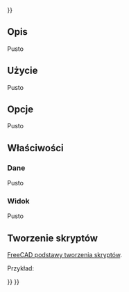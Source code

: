 <languages/>

{{VeryImportantMessage|Jest to nieukończona funkcja eksperymentalna. [[CAM_experimental/pl|Włącz funkcje eksperymentalne]]}}

{{UnfinishedDocu{{#translation:}}}}

{{Docnav/pl
|[[CAM_Area/pl|Obszar]]
|[[CAM_Tools/pl|Narzędzia]]
|[[CAM_Workbench/pl|środowisko pracy CAM]]
|IconL=CAM_Area.svg
|IconR=
|IconC=Workbench_CAM.svg
}}

{{GuiCommand/pl
|Name=CAM Area Workplane
|Name/pl=CAM: Obszar płaszczyzny roboczej
|MenuLocation=CAM → Obszar płaszczyzny roboczej
|Workbenches=[[CAM_Workbench/pl|CAM]]
}}

<span id="Description"></span>
==Opis==

Pusto

<span id="Usage"></span>
==Użycie==

Pusto

<span id="Options"></span>
==Opcje==

Pusto

<span id="Properties"></span>
==Właściwości==

<span id="Data"></span>
===Dane===

Pusto

<span id="View"></span>
===Widok===

Pusto

<span id="Scripting"></span>
==Tworzenie skryptów==

{{Emphasis|Zobacz również:}} [[FreeCAD_Scripting_Basics/pl|FreeCAD podstawy tworzenia skryptów]].

Przykład:

{{Code|code=
#Place code example here.
}}


{{Docnav/pl
|[[CAM_Area/pl|Obszar]]
|[[CAM_Tools/pl|Narzędzia]]
|[[CAM_Workbench/pl|środowisko pracy CAM]]
|IconL=CAM_Area.svg
|IconR=
|IconC=Workbench_CAM.svg
}}

{{CAM_Tools_navi{{#translation:}}}}
{{Userdocnavi{{#translation:}}}}